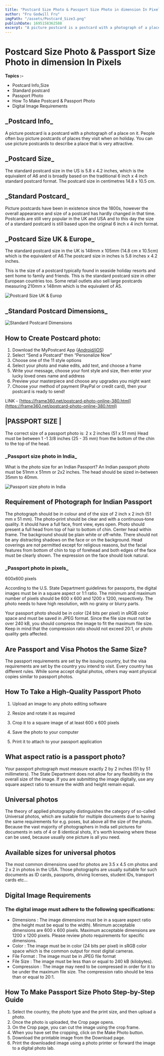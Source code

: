 ```yaml
---
title: "Postcard Size Photo & Passport Size Photo in dimension In Pixels"
author: "Fru Godwill Fru"
imgPath: "/assets/Postcard_Size3.png"
publishDate: 1695158362588
excerpt: "A picture postcard is a postcard with a photograph of a place on it. People often buy picture postcards of places they visit when on holiday. You can use picture postcards to describe a place that is very attractive."
---
```


# Postcard Size Photo & Passport Size Photo in dimension In Pixels

**Topics :-**

- Postcard Info,Size
- Standard postcard
- Passport Photo
- How To Make Postcard & Passport Photo
- Digital Image Requirements

## **\_**Postcard Info**\_**

A picture postcard is a postcard with a photograph of a place on it. People often buy picture postcards of places they visit when on holiday. You can use picture postcards to describe a place that is very attractive.

## **\_**Postcard Size**\_**

The standard postcard size in the US is 5.8 x 4.2 inches, which is the equivalent of A6 and is broadly based on the traditional 6 inch x 4 inch standard postcard format. The postcard size in centimetres 14.8 x 10.5 cm.

## **\_**Standard Postcard**\_**

Picture postcards have been in existence since the 1800s, however the overall appearance and size of a postcard has hardly changed in that time. Postcards are still very popular in the UK and USA and to this day the size of a standard postcard is still based upon the original 6 inch x 4 inch format.

## **\_**Postcard Size UK & Europe**\_**

The standard postcard size in the UK is 148mm x 105mm (14.8 cm x 10.5cm) which is the equivalent of A6.The postcard size in inches is 5.8 inches x 4.2 inches.

This is the size of a postcard typically found in seaside holiday resorts and sent home to family and friends. This is the standard postcard size in other European countries too. Some retail outlets also sell large postcards measuring 210mm x 148mm which is the equivalent of A5.

![Postcard Size UK & Europ](/assets/Postcard_Size1.png "_____Postcard Size UK & Europe_____")

## **\_**Standard Postcard Dimensions**\_**

![Standard Postcard Dimensions](/assets/Postcard_Size2.png "Standard Postcard Dimensions")

## How to Create Postcard photo:

1.  Download the MyPostcard App ([Android/iOS](https://play.google.com/store/apps/details?id=de.mypostcard.app&hl=en))
2.  Select “Send a Postcard” then “Personalize Now”
3.  Choose one of the 11 style options
4.  Select your photo and make edits, add text, and choose a frame
5.  Write your message, choose your font style and size, then enter your lucky loved ones name and address
6.  Preview your masterpiece and choose any upgrades you might want
7.  Choose your method of payment (PayPal or credit card), then your postcard is ready to send!

LINK - [https://frame360.net/postcard-photo-online-380.html](https://frame360.net/postcard-photo-online-380.html)

## |PASSPORT SIZE |

The correct size of a passport photo is: 2 x 2 inches (51 x 51 mm) Head must be between 1 -1 3/8 inches (25 - 35 mm) from the bottom of the chin to the top of the head.

### **\_**Passport size photo in India**\_**

What is the photo size for an Indian Passport? An Indian passport photo must be 51mm x 51mm or 2x2 inches. The head should be sized in-between 35mm to 40mm.

![Passport size photo in India](/assets/Postcard_Size3.png "Passport size photo in India")

## Requirement of Photograph for Indian Passport

The photograph should be in colour and of the size of 2 inch x 2 inch (51 mm x 51 mm). The photo‐print should be clear and with a continuous‐tone quality. It should have a full face, front view, eyes open. Photo should present a full head from top of hair to bottom of chin. Center head within frame. The background should be plain white or off‐white. There should not be any distracting shadows on the face or on the background. Head coverings are not permitted except for religious reasons, but the facial features from bottom of chin to top of forehead and both edges of the face must be clearly shown. The expression on the face should look natural.

### **\_**Passport photo in pixels**\_**

600x600 pixels


According to the U.S. State Department guidelines for passports, the digital images must be in a square aspect or 1:1 ratio. The minimum and maximum number of pixels should be 600 x 600 and 1200 x 1200, respectively. The photo needs to have high resolution, with no grainy or blurry parts.

Your passport photo should be in color (24 bits per pixel) in sRGB color space and must be saved in JPEG format. Since the file size must not be over 240 kB, you should compress the image to fit the maximum file size. Keep in mind that the compression ratio should not exceed 20:1, or photo quality gets affected.


## Are Passport and Visa Photos the Same Size?

The passport requirements are set by the issuing country, but the visa requirements are set by the country you intend to visit. Every country has different rules. While some accept digital photos, others may want physical copies similar to passport photos.

## How To Take a High-Quality Passport Photo

1. Upload an image to any photo editing software

2. Resize and rotate it as required

3. Crop it to a square image of at least 600 x 600 pixels

4. Save the photo to your computer

5. Print it to attach to your passport application

## What aspect ratio is a passport photo?

Your passport photograph must measure exactly 2 by 2 inches (51 by 51 millimeters). The State Department does not allow for any flexibility in the overall size of the image. If you are submitting the image digitally, use any square aspect ratio to ensure the width and height remain equal.

## Universal photos

The theory of applied photography distinguishes the category of so-called Universal photos, which are suitable for multiple documents due to having the same requirements for e.g. poses, but above all the size of the photo. Because the vast majority of photographers in India sell pictures for documents in sets of 4 or 8 identical shots, it's worth knowing where these can be used, because usually one picture is all you need.

## Available sizes for universal photos

The most common dimensions used for photos are 3.5 x 4.5 cm photos and 2 x 2 in photos in the USA. Those photographs are usually suitable for such documents as ID cards, passports, driving licenses, student IDs, transport cards etc...

## Digital Image Requirements

### The digital image must adhere to the following specifications:

- Dimensions :  The image dimensions must be in a square aspect ratio (the height must be equal to the width). Minimum acceptable dimensions are 600 x 600 pixels. Maximum acceptable dimensions are 1200 x 1200 pixels. Please review photo requirements for specific dimensions.
- Color :   The image must be in color (24 bits per pixel) in sRGB color space which is the common output for most digital cameras.
- File Format :  The image must be in JPEG file format
- File Size :   The image must be less than or equal to 240 kB (kilobytes).
- Compression :  The image may need to be compressed in order for it to be under the maximum file size. The compression ratio should be less than or equal to 20:1.

## How To Make Passport Size Photo Step-by-Step Guide

1. Select the country, the photo type and the print size, and then upload a photo.
2. Once the photo is uploaded, the Crop page opens.
3. On the Crop page, you can cut the image using the crop frame.
4. When you have set the cropping, click on the Make Photo button.
5. Download the printable image from the Download page.
6. Print the downloaded image using a photo printer or forward the image to a digital photo lab.

